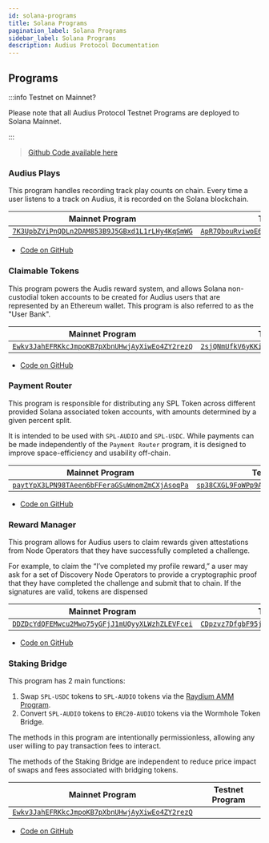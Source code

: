 ```yaml
---
id: solana-programs
title: Solana Programs
pagination_label: Solana Programs
sidebar_label: Solana Programs
description: Audius Protocol Documentation
---
```



## Programs

:::info Testnet on Mainnet?

Please note that all Audius Protocol Testnet Programs are deployed to Solana Mainnet.

:::

> [Github Code available here](https://github.com/AudiusProject/audius-protocol/tree/main/solana-programs)

### Audius Plays

This program handles recording track play counts on chain. Every time a user listens to a track on
Audius, it is recorded on the Solana blockchain.

| Mainnet Program                                               | Testnet Program                                                    |
| ------------------------------------------------------------- | ------------------------------------------------------------------ |
| [`7K3UpbZViPnQDLn2DAM853B9J5GBxd1L1rLHy4KqSmWG`][AudiusPlays] | [`ApR7QbouRviwoE6nLL83omE6GdtM6yUJAsuXw5sPDCQV`][AudiusPlays_test] |

[AudiusPlays]: https://solscan.io/account/7K3UpbZViPnQDLn2DAM853B9J5GBxd1L1rLHy4KqSmWG
[AudiusPlays_test]: https://solscan.io/account/ApR7QbouRviwoE6nLL83omE6GdtM6yUJAsuXw5sPDCQV

- [Code on GitHub](https://github.com/AudiusProject/audius-protocol/tree/main/solana-programs/track_listen_count)

### Claimable Tokens

This program powers the Audis reward system, and allows Solana non-custodial token accounts to be
created for Audius users that are represented by an Ethereum wallet. This program is also referred
to as the "User Bank".

| Mainnet Program                                                   | Testnet Program                                                        |
| ----------------------------------------------------------------- | ---------------------------------------------------------------------- |
| [`Ewkv3JahEFRKkcJmpoKB7pXbnUHwjAyXiwEo4ZY2rezQ`][ClaimableTokens] | [`2sjQNmUfkV6yKKi4dPR8gWRgtyma5aiymE3aXL2RAZww`][ClaimableTokens_test] |

[ClaimableTokens]: https://solscan.io/account/Ewkv3JahEFRKkcJmpoKB7pXbnUHwjAyXiwEo4ZY2rezQ
[ClaimableTokens_test]: https://solscan.io/account/2sjQNmUfkV6yKKi4dPR8gWRgtyma5aiymE3aXL2RAZww

- [Code on GitHub](https://github.com/AudiusProject/audius-protocol/tree/main/solana-programs/claimable-tokens)

### Payment Router

This program is responsible for distributing any SPL Token across different provided Solana
associated token accounts, with amounts determined by a given percent split.

It is intended to be used with `SPL-AUDIO` and `SPL-USDC`. While payments can be made independently
of the `Payment Router` program, it is designed to improve space-efficiency and usability off-chain.

| Mainnet Program                                                | Testnet Program                                                     |
| -------------------------------------------------------------- | ------------------------------------------------------------------- |
| [`paytYpX3LPN98TAeen6bFFeraGSuWnomZmCXjAsoqPa`][PaymentRouter] | [`sp38CXGL9FoWPp9Avo4fevewEX4UqNkTSTFUPpQFRry`][PaymentRouter_test] |

[PaymentRouter]: https://solscan.io/account/paytYpX3LPN98TAeen6bFFeraGSuWnomZmCXjAsoqPa
[PaymentRouter_test]: https://solscan.io/account/sp38CXGL9FoWPp9Avo4fevewEX4UqNkTSTFUPpQFRry

- [Code on GitHub](https://github.com/AudiusProject/audius-protocol/tree/main/solana-programs/payment-router)

### Reward Manager

This program allows for Audius users to claim rewards given attestations from Node Operators that
they have successfully completed a challenge.

For example, to claim the “I’ve completed my profile reward,” a user may ask for a set of Discovery
Node Operators to provide a cryptographic proof that they have completed the challenge and submit
that to chain. If the signatures are valid, tokens are dispensed

| Mainnet Program                                                 | Testnet Program                                                      |
| --------------------------------------------------------------- | -------------------------------------------------------------------- |
| [`DDZDcYdQFEMwcu2Mwo75yGFjJ1mUQyyXLWzhZLEVFcei`][RewardManager] | [`CDpzvz7DfgbF95jSSCHLX3ERkugyfgn9Fw8ypNZ1hfXp`][RewardManager_test] |

[RewardManager]: https://solscan.io/account/DDZDcYdQFEMwcu2Mwo75yGFjJ1mUQyyXLWzhZLEVFcei
[RewardManager_test]: https://solscan.io/account/CDpzvz7DfgbF95jSSCHLX3ERkugyfgn9Fw8ypNZ1hfXp

- [Code on GitHub](https://github.com/AudiusProject/audius-protocol/tree/main/solana-programs/reward-manager)

### Staking Bridge

This program has 2 main functions:

1. Swap `SPL-USDC` tokens to `SPL-AUDIO` tokens via the [Raydium AMM Program](https://raydium.io/).
2. Convert `SPL-AUDIO` tokens to `ERC20-AUDIO` tokens via the Wormhole Token Bridge.

The methods in this program are intentionally permissionless, allowing any user willing to pay
transaction fees to interact.

The methods of the Staking Bridge are independent to reduce price impact of swaps and fees
associated with bridging tokens.

| Mainnet Program                                                 | Testnet Program |
| --------------------------------------------------------------- | --------------- |
| [`Ewkv3JahEFRKkcJmpoKB7pXbnUHwjAyXiwEo4ZY2rezQ`][StakingBridge] |                 |

[StakingBridge]: https://solscan.io/account/Ewkv3JahEFRKkcJmpoKB7pXbnUHwjAyXiwEo4ZY2rezQ

- [Code on GitHub](https://github.com/AudiusProject/audius-protocol/tree/main/solana-programs/staking-bridge)
